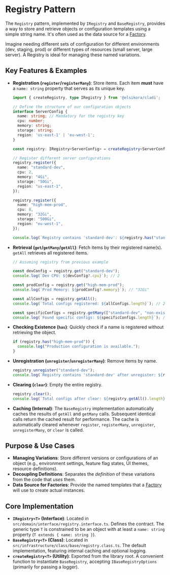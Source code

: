 # Registry Pattern

The `Registry` pattern, implemented by `IRegistry` and `BaseRegistry`, provides a way to store and retrieve objects or configuration templates using a simple string name.
It's often used as the data source for a [Factory](/core-concepts/factory).

Imagine needing different sets of configuration for different environments (dev, staging, prod) or different types of resources (small server, large server). A Registry is ideal for managing these named variations.

## Key Features & Examples

- **Registration (`register`/`registerMany`)**: Store items. Each item **must** have a `name: string` property that serves as its unique key.

  ```typescript filename="src/config-registry.ts" copy
  import { createRegistry, type IRegistry } from '@elsikora/cladi';

  // Define the structure of our configuration objects
  interface ServerConfig {
    name: string; // Mandatory for the registry key
    cpu: number;
    memory: string;
    storage: string;
    region: 'us-east-1' | 'eu-west-1';
  }

  const registry: IRegistry<ServerConfig> = createRegistry<ServerConfig>({}); // Logger can be passed in options

  // Register different server configurations
  registry.register({
    name: "standard-dev",
    cpu: 2,
    memory: "4Gi",
    storage: "50Gi",
    region: "us-east-1",
  });

  registry.register({
    name: "high-mem-prod",
    cpu: 8,
    memory: "32Gi",
    storage: "500Gi",
    region: "eu-west-1",
  });

  console.log(`Registry contains 'standard-dev': ${registry.has("standard-dev")}`); // true
  ```

- **Retrieval (`get`/`getMany`/`getAll`)**: Fetch items by their registered name(s). `getAll` retrieves all registered items.

  ```typescript copy
  // Assuming registry from previous example

  const devConfig = registry.get("standard-dev");
  console.log(`Dev CPU: ${devConfig?.cpu}`); // 2

  const prodConfig = registry.get("high-mem-prod");
  console.log(`Prod Memory: ${prodConfig?.memory}`); // "32Gi"

  const allConfigs = registry.getAll();
  console.log(`Total configs registered: ${allConfigs.length}`); // 2

  const specificConfigs = registry.getMany(["standard-dev", "non-existent"]);
  console.log(`Found specific configs: ${specificConfigs.length}`); // 1 (only standard-dev)
  ```

- **Checking Existence (`has`)**: Quickly check if a name is registered without retrieving the object.
  ```typescript copy
  if (registry.has("high-mem-prod")) {
    console.log("Production configuration is available.");
  }
  ```

- **Unregistration (`unregister`/`unregisterMany`)**: Remove items by name.
  ```typescript copy
  registry.unregister("standard-dev");
  console.log(`Registry contains 'standard-dev' after unregister: ${registry.has("standard-dev")}`); // false
  ```

- **Clearing (`clear`)**: Empty the entire registry.
  ```typescript copy
  registry.clear();
  console.log(`Total configs after clear: ${registry.getAll().length}`); // 0
  ```

- **Caching (Internal)**: The `BaseRegistry` implementation automatically caches the results of `getAll` and `getMany` calls. Subsequent identical calls return the cached result for performance. The cache is automatically cleared whenever `register`, `registerMany`, `unregister`, `unregisterMany`, or `clear` is called.

## Purpose & Use Cases

- **Managing Variations**: Store different versions or configurations of an object (e.g., environment settings, feature flag states, UI themes, resource definitions).
- **Decoupling Definitions**: Separates the *definition* of these variations from the code that *uses* them.
- **Data Source for Factories**: Provide the named templates that a [Factory](/core-concepts/factory) will use to create actual instances.

## Core Implementation

- **`IRegistry<T>` (Interface)**: Located in `src/domain/interface/registry.interface.ts`. Defines the contract. The generic type `T` is constrained to be an object with at least a `name: string` property (`T extends { name: string }`).
- **`BaseRegistry<T>` (Class)**: Located in `src/infrastructure/class/base/registry.class.ts`. The default implementation, featuring internal caching and optional logging.
- **`createRegistry<T>` (Utility)**: Exported from the library root. A convenient function to instantiate `BaseRegistry`, accepting `IBaseRegistryOptions` (primarily for passing a logger). 